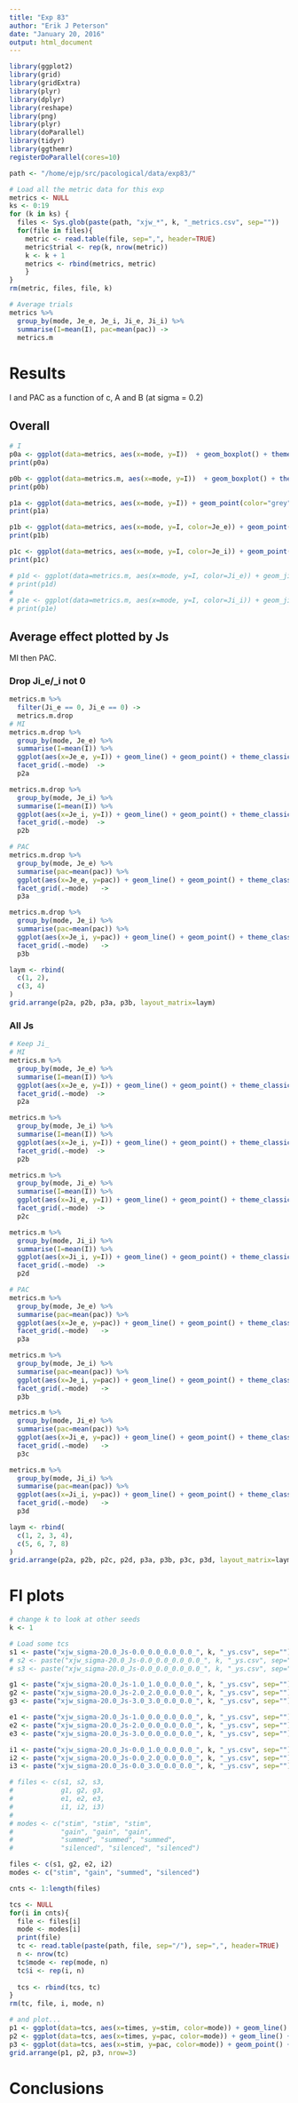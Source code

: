 ```yaml
---
title: "Exp 83"
author: "Erik J Peterson"
date: "January 20, 2016"
output: html_document
---
```


```r
library(ggplot2)
library(grid)
library(gridExtra)
library(plyr)
library(dplyr)
library(reshape)
library(png)
library(plyr)
library(doParallel)
library(tidyr)
library(ggthemr)
registerDoParallel(cores=10)

path <- "/home/ejp/src/pacological/data/exp83/"
```

```r
# Load all the metric data for this exp
metrics <- NULL
ks <- 0:19
for (k in ks) {
  files <- Sys.glob(paste(path, "xjw_*", k, "_metrics.csv", sep=""))
  for(file in files){
    metric <- read.table(file, sep=",", header=TRUE)
    metric$trial <- rep(k, nrow(metric))
    k <- k + 1  
    metrics <- rbind(metrics, metric)
    }  
}
rm(metric, files, file, k)
```

```r
# Average trials
metrics %>%
  group_by(mode, Je_e, Je_i, Ji_e, Ji_i) %>%
  summarise(I=mean(I), pac=mean(pac)) ->
  metrics.m
```

# Results

I and PAC as a function of c, A and B (at sigma = 0.2)

## Overall

```r
# I
p0a <- ggplot(data=metrics, aes(x=mode, y=I))  + geom_boxplot() + theme_classic()
print(p0a)

p0b <- ggplot(data=metrics.m, aes(x=mode, y=I))  + geom_boxplot() + theme_classic()
print(p0b)

p1a <- ggplot(data=metrics, aes(x=mode, y=I)) + geom_point(color="grey", alpha=0.6, size=2) + theme_classic()
print(p1a)

p1b <- ggplot(data=metrics, aes(x=mode, y=I, color=Je_e)) + geom_point(alpha=0.6, size=2) + theme_classic()
print(p1b)

p1c <- ggplot(data=metrics, aes(x=mode, y=I, color=Je_i)) + geom_point(alpha=0.6, size=2) + theme_classic()
print(p1c)

# p1d <- ggplot(data=metrics.m, aes(x=mode, y=I, color=Ji_e)) + geom_jitter(alpha=0.6, size=2) + theme_classic()
# print(p1d)
# 
# p1e <- ggplot(data=metrics.m, aes(x=mode, y=I, color=Ji_i)) + geom_jitter(alpha=0.6, size=2) + theme_classic()
# print(p1e)
```

## Average effect plotted by Js

MI then PAC.

### Drop Ji_e/_i not 0

```r
metrics.m %>%
  filter(Ji_e == 0, Ji_e == 0) ->
  metrics.m.drop
# MI
metrics.m.drop %>%
  group_by(mode, Je_e) %>%
  summarise(I=mean(I)) %>%
  ggplot(aes(x=Je_e, y=I)) + geom_line() + geom_point() + theme_classic() + 
  facet_grid(.~mode)  ->
  p2a

metrics.m.drop %>%
  group_by(mode, Je_i) %>%
  summarise(I=mean(I)) %>%
  ggplot(aes(x=Je_i, y=I)) + geom_line() + geom_point() + theme_classic() + 
  facet_grid(.~mode)  ->
  p2b

# PAC
metrics.m.drop %>%
  group_by(mode, Je_e) %>%
  summarise(pac=mean(pac)) %>%
  ggplot(aes(x=Je_e, y=pac)) + geom_line() + geom_point() + theme_classic() + 
  facet_grid(.~mode)   ->
  p3a

metrics.m.drop %>%
  group_by(mode, Je_i) %>%
  summarise(pac=mean(pac)) %>%
  ggplot(aes(x=Je_i, y=pac)) + geom_line() + geom_point() + theme_classic() + 
  facet_grid(.~mode)   ->
  p3b

laym <- rbind(
  c(1, 2),
  c(3, 4)
)
grid.arrange(p2a, p2b, p3a, p3b, layout_matrix=laym)
```

### All Js

```r
# Keep Ji_
# MI
metrics.m %>%
  group_by(mode, Je_e) %>%
  summarise(I=mean(I)) %>%
  ggplot(aes(x=Je_e, y=I)) + geom_line() + geom_point() + theme_classic() + 
  facet_grid(.~mode)  ->
  p2a

metrics.m %>%
  group_by(mode, Je_i) %>%
  summarise(I=mean(I)) %>%
  ggplot(aes(x=Je_i, y=I)) + geom_line() + geom_point() + theme_classic() + 
  facet_grid(.~mode)  ->
  p2b

metrics.m %>%
  group_by(mode, Ji_e) %>%
  summarise(I=mean(I)) %>%
  ggplot(aes(x=Ji_e, y=I)) + geom_line() + geom_point() + theme_classic() + 
  facet_grid(.~mode)  ->
  p2c

metrics.m %>%
  group_by(mode, Ji_i) %>%
  summarise(I=mean(I)) %>%
  ggplot(aes(x=Ji_i, y=I)) + geom_line() + geom_point() + theme_classic() + 
  facet_grid(.~mode)  ->
  p2d

# PAC
metrics.m %>%
  group_by(mode, Je_e) %>%
  summarise(pac=mean(pac)) %>%
  ggplot(aes(x=Je_e, y=pac)) + geom_line() + geom_point() + theme_classic() + 
  facet_grid(.~mode)   ->
  p3a

metrics.m %>%
  group_by(mode, Je_i) %>%
  summarise(pac=mean(pac)) %>%
  ggplot(aes(x=Je_i, y=pac)) + geom_line() + geom_point() + theme_classic() + 
  facet_grid(.~mode)   ->
  p3b

metrics.m %>%
  group_by(mode, Ji_e) %>%
  summarise(pac=mean(pac)) %>%
  ggplot(aes(x=Ji_e, y=pac)) + geom_line() + geom_point() + theme_classic() + 
  facet_grid(.~mode)   ->
  p3c

metrics.m %>%
  group_by(mode, Ji_i) %>%
  summarise(pac=mean(pac)) %>%
  ggplot(aes(x=Ji_i, y=pac)) + geom_line() + geom_point() + theme_classic() + 
  facet_grid(.~mode)   ->
  p3d

laym <- rbind(
  c(1, 2, 3, 4),
  c(5, 6, 7, 8)
)
grid.arrange(p2a, p2b, p2c, p2d, p3a, p3b, p3c, p3d, layout_matrix=laym)
```

# FI plots

```r
# change k to look at other seeds
k <- 1

# Load some tcs
s1 <- paste("xjw_sigma-20.0_Js-0.0_0.0_0.0_0.0_", k, "_ys.csv", sep="")
# s2 <- paste("xjw_sigma-20.0_Js-0.0_0.0_0.0_0.0_", k, "_ys.csv", sep="")
# s3 <- paste("xjw_sigma-20.0_Js-0.0_0.0_0.0_0.0_", k, "_ys.csv", sep="")

g1 <- paste("xjw_sigma-20.0_Js-1.0_1.0_0.0_0.0_", k, "_ys.csv", sep="")
g2 <- paste("xjw_sigma-20.0_Js-2.0_2.0_0.0_0.0_", k, "_ys.csv", sep="")
g3 <- paste("xjw_sigma-20.0_Js-3.0_3.0_0.0_0.0_", k, "_ys.csv", sep="")

e1 <- paste("xjw_sigma-20.0_Js-1.0_0.0_0.0_0.0_", k, "_ys.csv", sep="")
e2 <- paste("xjw_sigma-20.0_Js-2.0_0.0_0.0_0.0_", k, "_ys.csv", sep="")
e3 <- paste("xjw_sigma-20.0_Js-3.0_0.0_0.0_0.0_", k, "_ys.csv", sep="")

i1 <- paste("xjw_sigma-20.0_Js-0.0_1.0_0.0_0.0_", k, "_ys.csv", sep="")
i2 <- paste("xjw_sigma-20.0_Js-0.0_2.0_0.0_0.0_", k, "_ys.csv", sep="")
i3 <- paste("xjw_sigma-20.0_Js-0.0_3.0_0.0_0.0_", k, "_ys.csv", sep="")

# files <- c(s1, s2, s3, 
#            g1, g2, g3, 
#            e1, e2, e3, 
#            i1, i2, i3)
# 
# modes <- c("stim", "stim", "stim", 
#            "gain", "gain", "gain", 
#            "summed", "summed", "summed", 
#            "silenced", "silenced", "silenced")

files <- c(s1, g2, e2, i2)
modes <- c("stim", "gain", "summed", "silenced")

cnts <- 1:length(files)

tcs <- NULL
for(i in cnts){
  file <- files[i]
  mode <- modes[i]
  print(file)
  tc <- read.table(paste(path, file, sep="/"), sep=",", header=TRUE)
  n <- nrow(tc)
  tc$mode <- rep(mode, n)
  tc$i <- rep(i, n)
  
  tcs <- rbind(tcs, tc)
}
rm(tc, file, i, mode, n)

# and plot...
p1 <- ggplot(data=tcs, aes(x=times, y=stim, color=mode)) + geom_line() + theme_classic() + ylim(0,100)
p2 <- ggplot(data=tcs, aes(x=times, y=pac, color=mode)) + geom_line() + theme_classic() + ylim(0,100)
p3 <- ggplot(data=tcs, aes(x=stim, y=pac, color=mode)) + geom_point() + theme_classic()
grid.arrange(p1, p2, p3, nrow=3)
```

# Conclusions

